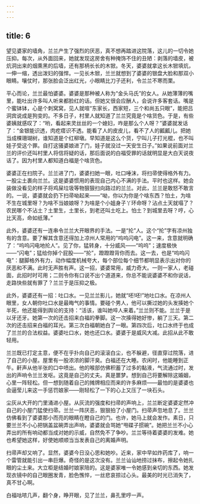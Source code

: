 ```yaml
---
---
---
```

title: 6
---



望见婆家的墙角，兰兰产生了强烈的厌恶，真不想再踏进这院落，这儿的一切令她压抑。每次，从外面回来，她就发现这房舍有种掩饰不住的丑陋：剥落的墙皮，被炕洞出来的烟熏黑的后墙，还有那柄长长的木锨。冬天，婆婆就拿这长木锨填炕，一伸一缩，透出泼妇的强悍。一见长木锨，兰兰就想到了婆婆的银盘大脸和那双小眼睛。嚷仗时，那张脸会泛出红光，小眼睛比刀子还利，令兰兰不寒而栗。

平心而论，兰兰最怕婆婆。婆婆是那种被人称为“金头马氏”的女人。从她薄薄的嘴里，能吐出许多叫人听来都脸红的话。但她又很会应酬人，会说许多客套话。嘴是个蜜钵钵，心是个刺窝窝，见人就喧“东家长，西家短，三个和尚五只眼”，能把吕洞宾说成是狗变的。不多日子，村里人就知道了兰兰究竟是个啥货色。于是，有些婆姨就感叹了：“哟，看起来灵丝丝的一个媳妇，咋是那么个人呀？”婆婆就发话了：“金银能识透，肉疙瘩识不透。能看了人的皮皮儿，看不了人的瓤瓤儿。把她当成棵珊瑚树，谁知道是个红柳墩。早知道是这么个货，宁叫儿子打光棍，也不叫娃子受这个罪。自打这骚婆娘进了门，娃子就没过一天安生日子。”如果说前面对兰兰的评价还叫村里人将信将疑的话，那后面说的白福受罪的话就明显是大白天说夜话了。因为村里人都知道白福是个啥货色。

婆婆正在扫院子。兰兰进了门，婆婆扫她一眼，吐口唾沫，将扫帚使得格外有力。一股尘土裹向兰兰。这是婆婆惯用的表现自己内心不满的手法。平时也这样。她会装做没看见的样子将鸡屎垃圾等物狠狠扫向路过的兰兰。对此，兰兰是敢怒不敢言的。一说，婆婆就会扔下扫帚呦起来——“呦，你以为你是个啥东西？怕土，为啥不生在城里呀？为啥不当娘娘呀？为啥是个小姐身子丫环命呀？沾点土天就塌了？农民哪个不沾土？土里生，土里长，到老还叫土吃上。怕土？到城里去呀？哼，心比天高，命如纸薄。”

此外，婆婆还有一连串令兰兰大开眼界的手法。一是“抡”人。这个“抡”字有凉州独有的含意。要了解其含意还得加上凉州人常用的“呜呜闪电”。这一来，含意就明确了：“呜呜闪电地抡人”。见了你，猛转身，十分威风——“呜呜”；速度极快——“闪电”；猛给你掉个屁股——“抡”，蹬蹬蹬背你而去。这一去，也是“呜呜闪电”：腿脚格外有力，动作幅度机械夸大，每个部位每个细节都明显表示出对你的厌恶和不满。此时无声胜有声。这一招，婆婆常用，威力奇大。一则一家人，老碰面，此招时时可用；二则令你有口说不出个道道来，你总不能说婆婆不和你说话，走路快些就有罪了？兰兰于是压抑之极。

此外，婆婆还有一招：吐口水。一见兰兰影儿，她就“呸!呸!”地吐口水。在凉州人眼里，女人朝你吐口水是最晦气的事情。要碰个男人，他可以撕过她的头发揍她个半死，他还能得到舆论的支持：“活该，谁叫她啐人来着。”兰兰则不能。兰兰于是以牙还牙。她第一次的还击招来白福的拳脚。这一次揍得她好惨，躺了三天。第二次的还击招来白福的耳光。第三次白福朝她白了一眼。第四次后，吐口水终于也成了兰兰的合法权益。婆婆吐口水，她也还口水。婆婆于是威风大减。此招从此不敢轻用。

兰兰既已打定主意，便不在乎扑向自己的滚滚白尘，也不躲避，径直穿过院落，进了自己的小屋。屋里有一股浓浓的脚汗臭。白福还在大睡。农闲时，他能睡到正午。鼾声从他半张的口中喷出。他的喉部仿佛积蓄了过多的黏液，气流通过时，发出的声响令兰兰发呕。这竟是自己的丈夫。真是噩梦。想到自己将要解除这婚姻，心里一阵轻松。但一想到随着自己的摊牌相应而来的许多麻烦——最怕的是婆婆也会逼莹儿来这一手惩罚娘家——刚轻松了一下的心上又压了一块石头。

尘灰从大开的门里涌进小屋。从灰流的强度和扫帚的声响上，兰兰断定婆婆定然冲自己的小屋门猛使扫帚。兰兰一阵厌恶，狠狠拍了小屋门。扫帚声忽地息了。兰兰仿佛看到了婆婆那小而亮的眼睛在瞪自己的门。也许，她马上就会发作。素日，只要兰兰不小心把锅盖盆碗弄出声响，婆婆就会骂她“甩碟子掼碗”。她把兰兰不小心弄出的所有响动都当成对她的示威，自然免不了争吵。兰兰等待着婆婆的发难。她也希望她这样，好使她顺顺当当发表自己的离婚声明。

扫帚声却又响了。显然，婆婆今日没心思和她吵。近来，家中早如炸药库了，响一个雷管就能引出一串巨爆。奇怪的是这次没有。兰兰讪讪地捞过抹布，擦起令她扎眼的尘土来。大立柜是结婚时娘家陪的。这是婆家唯一令她感到亲切的东西。她发现衣镜中的自己眼圈发青，脸色憔悴，一丝悲哀掠过心头。最美的时光已消失了，真不甘心啊。

白福咕哝几声，翻个身，睁开眼，见了兰兰，鼻孔里哼一声。